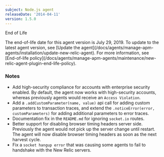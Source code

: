 ```yaml
---
subject: Node.js agent
releaseDate: '2014-04-11'
version: 1.5.0
---
```


End of Life

<Callout variant="important">
  The end-of-life date for this agent version is July 29, 2019. To update to the latest agent version, see [Update the agent](/docs/agents/manage-apm-agents/installation/update-new-relic-agent). For more information, see [End-of-life policy](/docs/agents/manage-apm-agents/maintenance/new-relic-agent-plugin-end-life-policy).
</Callout>

### Notes

* Add high-security compliance for accounts with enterprise security enabled. By default, the agent now works with high-security accounts, whereas previously agents would receive an `Access Violation`.
* Add a `.addCustomParameter(name, value)` api call for adding custom parameters to transaction traces, and extend the `.noticeError(error, customParameters)` for adding additional parameters to error traces.
* Documentation fix in the `README.md` for ignoring `socket.io` routes.
* Better support for disabling browser timing headers server side. Previously the agent would not pick up the server change until restart. The agent will now disable browser timing headers as soon as the next harvest cycle.
* Fix a `socket hangup error` that was causing some agents to fail to handshake with the New Relic servers.
